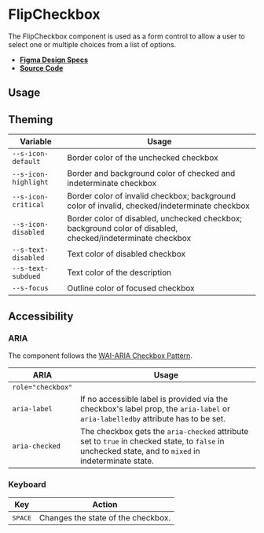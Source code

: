 
<Meta title="Components/FlipCheckbox" />

# FlipCheckbox

The FlipCheckbox component is used as a form control to allow a user to select
one or multiple choices from a list of options.

- **[Figma Design Specs](https://www.figma.com/file/l498Zs9zdZ1qrFJ8aYs47G/Components-V2?node-id=28%3A518)**
- **[Source Code](https://github.com/flip-corp/swirl/tree/main/packages/swirl-components/src/components/flip-checkbox)**

## Usage

<Canvas withSource="open">
  <Story id="components-flipcheckbox--flip-checkbox" />
</Canvas>

<ArgsTable story="." />

## Theming

| Variable             | Usage                                                                                                      |
| -------------------- | ---------------------------------------------------------------------------------------------------------- |
| `--s-icon-default`   | Border color of the unchecked checkbox                                                                     |
| `--s-icon-highlight` | Border and background color of checked and indeterminate checkbox                                          |
| `--s-icon-critical`  | Border color of invalid checkbox; background color of invalid, checked/indeterminate checkbox              |
| `--s-icon-disabled`  | Border color of disabled, unchecked checkbox; background color of disabled, checked/indeterminate checkbox |
| `--s-text-disabled`  | Text color of disabled checkbox                                                                            |
| `--s-text-subdued`   | Text color of the description                                                                              |
| `--s-focus`          | Outline color of focused checkbox                                                                          |

## Accessibility

### ARIA

The component follows the
[WAI-ARIA Checkbox Pattern](https://www.w3.org/WAI/ARIA/apg/patterns/checkbox/).

| ARIA              | Usage                                                                                                                                                |
| ----------------- | ---------------------------------------------------------------------------------------------------------------------------------------------------- |
| `role="checkbox"` |                                                                                                                                                      |
| `aria-label`      | If no accessible label is provided via the checkbox's label prop, the `aria-label` or `aria-labelledby` attribute has to be set.                     |
| `aria-checked`    | The checkbox gets the `aria-checked` attribute set to `true` in checked state, to `false` in unchecked state, and to `mixed` in indeterminate state. |

### Keyboard

| Key              | Action                             |
| ---------------- | ---------------------------------- |
| <kbd>SPACE</kbd> | Changes the state of the checkbox. |
